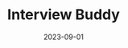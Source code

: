 ---
title: Interview Buddy
description: GPT-Powered Interview Training App.
date: 2023-09-01
linktype: external
link: https://github.com/PotatoKentang/interview-buddy
---